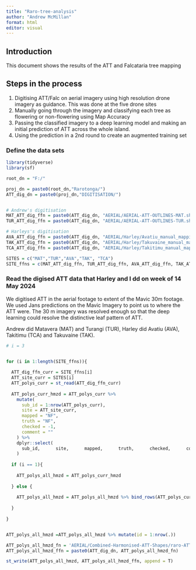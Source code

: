 ---
title: "Raro-tree-analysis"
author: "Andrew McMillan"
format: html
editor: visual
---

## Introduction

This document shows the results of the ATT and Falcataria tree mapping

## Steps in the process

1.  Digitising ATT/Falc on aerial imagery using high resolution drone imagery as guidance. This was done at the five drone sites
2.  Manually going through the imagery and classifying each tree as flowering or non-flowering using Map Accuracy
3.  Passing the classified imagery to a deep learning model and making an initial prediction of ATT across the whole island.
4.  Using the prediction in a 2nd round to create an augmented training set

### Define the data sets

```{r}
library(tidyverse)
library(sf)

root_dn = "F:/"

proj_dn = paste0(root_dn,"Rarotonga/")
ATT_dig_dn = paste0(proj_dn,"DIGITISATION/")


# Andrew's digitisation
MAT_ATT_dig_ffn = paste0(ATT_dig_dn, "AERIAL/AERIAL-ATT-OUTLINES-MAT.shp")
TUR_ATT_dig_ffn = paste0(ATT_dig_dn, "AERIAL/AERIAL-ATT-OUTLINES-TUR.shp")

# Harleys's digitisation
AVA_ATT_dig_ffn = paste0(ATT_dig_dn, "AERIAL/Harley/Avatiu_manual_mapping_30m_ATT_HB.shp")
TAK_ATT_dig_ffn = paste0(ATT_dig_dn, "AERIAL/Harley/Takuvaine_manual_mapping_30m_ATT_HB.shp")
TCA_ATT_dig_ffn = paste0(ATT_dig_dn, "AERIAL/Harley/Takitimu_manual_mapping_30m_ATT_HB.shp")

SITES = c("MAT","TUR","AVA","TAK", "TCA")
SITE_ffns = c(MAT_ATT_dig_ffn, TUR_ATT_dig_ffn, AVA_ATT_dig_ffn, TAK_ATT_dig_ffn, TCA_ATT_dig_ffn)

```

### Read the digised ATT data that Harley and I dd on week of 14 May 2024

We digitised ATT in the aerial footage to extent of the Mavic 30m footage. We used Jans predictions on the Mavic Imagery to point us to where the ATT were. The 30 m imagery was resolved enough so that the deep learning could resolve the distinctive leaf pattern of ATT.

Andrew did Matavera (MAT) and Turangi (TUR), Harley did Avatiu (AVA), Takitimu (TCA) and Takuvaine (TAK).

```{r}



# i = 3


for (i in 1:length(SITE_ffns)){
  
  ATT_dig_ffn_curr = SITE_ffns[i]
  ATT_site_curr = SITES[i]
  ATT_polys_curr = st_read(ATT_dig_ffn_curr)
  
  ATT_polys_curr_hmzd = ATT_polys_curr %>% 
    mutate(
      sub_id = 1:nrow(ATT_polys_curr),
      site = ATT_site_curr,
      mapped = "NF",
      truth = "NF",
      checked = -1,
      comment = ""
    ) %>% 
    dplyr::select(
      sub_id,      site,      mapped,      truth,      checked,      comment
    )
  
  if (i == 1){
    
    ATT_polys_all_hmzd = ATT_polys_curr_hmzd
    
  } else {
    
    ATT_polys_all_hmzd = ATT_polys_all_hmzd %>% bind_rows(ATT_polys_curr_hmzd)
    
  }
  
}


ATT_polys_all_hmzd =ATT_polys_all_hmzd %>% mutate(id = 1:nrow(.))

ATT_polys_all_hmzd_fn = 'AERIAL/Combined-Harmonised-ATT-Shapes/raro-ATT-polys-aerial.shp'
ATT_polys_all_hmzd_ffn = paste0(ATT_dig_dn, ATT_polys_all_hmzd_fn)

st_write(ATT_polys_all_hmzd, ATT_polys_all_hmzd_ffn, append = T)

```


